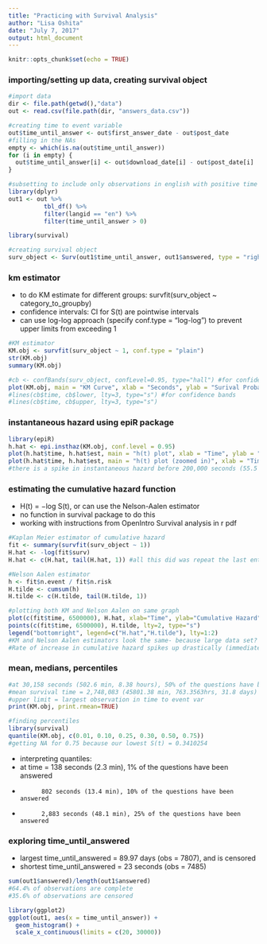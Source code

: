 ```yaml
---
title: "Practicing with Survival Analysis"
author: "Lisa Oshita"
date: "July 7, 2017"
output: html_document
---
```


```r
knitr::opts_chunk$set(echo = TRUE)
```

### importing/setting up data, creating survival object
```r
#import data
dir <- file.path(getwd(),"data")
out <- read.csv(file.path(dir, "answers_data.csv"))

#creating time to event variable
out$time_until_answer <- out$first_answer_date - out$post_date
#filling in the NAs
empty <- which(is.na(out$time_until_answer))
for (i in empty) {
  out$time_until_answer[i] <- out$download_date[i] - out$post_date[i]
}

#subsetting to include only observations in english with positive time to event values
library(dplyr)
out1 <- out %>% 
          tbl_df() %>% 
          filter(langid == "en") %>%
          filter(time_until_answer > 0)

library(survival)

#creating survival object
surv_object <- Surv(out1$time_until_answer, out1$answered, type = "right")
```

### km estimator
* to do KM estimate for different groups: survfit(surv_object ~ category_to_groupby)
* confidence intervals: CI for S(t) are pointwise intervals
* can use log-log approach (specify conf.type = "log-log") to prevent upper limits from exceeding 1
```r
#KM estimator
KM.obj <- survfit(surv_object ~ 1, conf.type = "plain")
str(KM.obj)
summary(KM.obj)

#cb <- confBands(surv_object, confLevel=0.95, type="hall") #for confidence bands
plot(KM.obj, main = "KM Curve", xlab = "Seconds", ylab = "Surival Probability")
#lines(cb$time, cb$lower, lty=3, type="s") #for confidence bands
#lines(cb$time, cb$upper, lty=3, type="s")
```

### instantaneous hazard using epiR package
```r
library(epiR)
h.hat <- epi.insthaz(KM.obj, conf.level = 0.95)
plot(h.hat$time, h.hat$est, main = "h(t) plot", xlab = "Time", ylab = "Hazard Rate", type = "s")
plot(h.hat$time, h.hat$est, main = "h(t) plot (zoomed in)", xlab = "Time", ylab = "Hazard Rate", xlim = c(20,1000000), type = "s")
#there is a spike in instantaneous hazard before 200,000 seconds (55.5 hours or 2.31 days)
```

### estimating the cumulative hazard function
* H(t) = −log S(t), or can use the Nelson-Aalen estimator
* no function in survival package to do this
* working with instructions from OpenIntro Survival analysis in r pdf 
```r
#Kaplan Meier estimator of cumulative hazard
fit <- summary(survfit(surv_object ~ 1))
H.hat <- -log(fit$surv)
H.hat <- c(H.hat, tail(H.hat, 1)) #all this did was repeat the last entry? 

#Nelson Aalen estimator
h <- fit$n.event / fit$n.risk
H.tilde <- cumsum(h)
H.tilde <- c(H.tilde, tail(H.tilde, 1))

#plotting both KM and Nelson Aalen on same graph
plot(c(fit$time, 6500000), H.hat, xlab="Time", ylab="Cumulative Hazard", ylim = range(c(H.hat, H.tilde)), type = "s")
points(c(fit$time, 6500000), H.tilde, lty=2, type="s")
legend("bottomright", legend=c("H.hat","H.tilde"), lty=1:2)
#KM and Nelson Aalen estimators look the same- because large data set? 
#Rate of increase in cumulative hazard spikes up drastically (immediately after question is posted)- indicating that hazard is increasing on that interval. Rate of increase in cumulative hazard after a certain point, levels out pretty quickly- indicating that hazard is decreasing
```

### mean, medians, percentiles 
```r
#at 30,158 seconds (502.6 min, 8.38 hours), 50% of the questions have been answered
#mean survival time = 2,748,083 (45801.38 min, 763.3563hrs, 31.8 days)
#upper limit = largest observation in time to event var
print(KM.obj, print.rmean=TRUE)

#finding percentiles 
library(survival)
quantile(KM.obj, c(0.01, 0.10, 0.25, 0.30, 0.50, 0.75))
#getting NA for 0.75 because our lowest S(t) = 0.3410254
```

* interpreting quantiles: 
* at time = 138 seconds (2.3 min), 1% of the questions have been answered
*           802 seconds (13.4 min), 10% of the questions have been answered
*           2,883 seconds (48.1 min), 25% of the questions have been answered

### exploring time_until_answered
* largest time_until_answered = 89.97 days (obs = 7807), and is censored
* shortest time_until_answered = 23 seconds (obs = 7485) 
```r
sum(out1$answered)/length(out1$answered)
#64.4% of observations are complete
#35.6% of observations are censored

library(ggplot2)
ggplot(out1, aes(x = time_until_answer)) + 
  geom_histogram() + 
  scale_x_continuous(limits = c(20, 30000))
```

